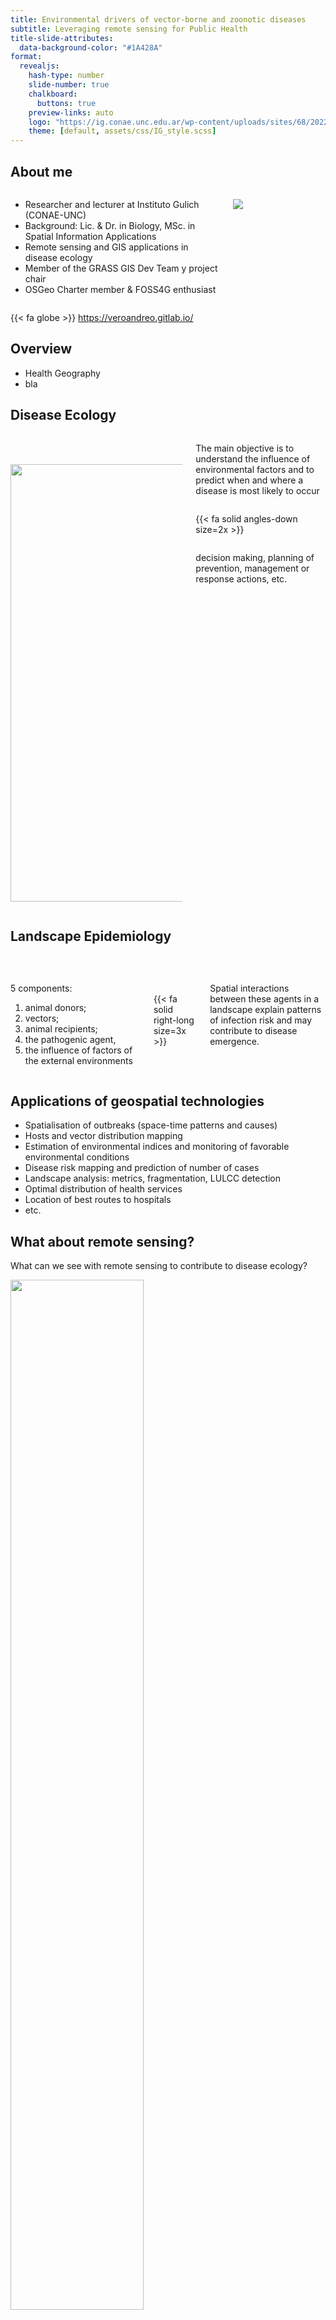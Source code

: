 ```yaml
---
title: Environmental drivers of vector-borne and zoonotic diseases
subtitle: Leveraging remote sensing for Public Health
title-slide-attributes: 
  data-background-color: "#1A428A"
format:
  revealjs: 
    hash-type: number 
    slide-number: true
    chalkboard: 
      buttons: true
    preview-links: auto
    logo: "https://ig.conae.unc.edu.ar/wp-content/uploads/sites/68/2022/04/G-UNC-CONAE-C.png"
    theme: [default, assets/css/IG_style.scss]
---
```


## About me { background-color="#1A428A" }

:::::: columns
::: {.column width="68%"}

- Researcher and lecturer at Instituto Gulich (CONAE-UNC)
- Background: Lic. & Dr. in Biology, MSc. in Spatial Information Applications
- Remote sensing and GIS applications in disease ecology
- Member of the GRASS GIS Dev Team y project chair
- OSGeo Charter member & FOSS4G enthusiast

:::

:::{.column width="30%"}
![](assets/img/profile.png){.bio-img}
:::
:::

::: footer
{{< fa globe >}} <https://veroandreo.gitlab.io/>
:::

## Overview { background-color="#1A428A" }

- Health Geography
- bla

## Disease Ecology

:::::: {.columns}
:::{.column width="57%"}
<br><br>
![](assets/img/lecture/global_view_diseases.png){width="700"}
:::

:::{.column width="43%"}
The main objective is to understand the influence of environmental factors and to predict when and where a disease is most likely to occur

::: {style="display: flex; align-items: center; justify-content: center;"} 
{{< fa solid angles-down size=2x >}}
:::

decision making, planning of prevention, management or response actions, etc.
:::
::::::


## Landscape Epidemiology

<br>

:::::: columns
:::{.column width="45%"}
:::{.color-box-light-blue}
5 components:

1. animal donors; 
2. vectors; 
3. animal recipients; 
4. the pathogenic agent, 
5. the influence of factors of the external environments
:::
:::

:::{.column width="15%"}
<br>
{{< fa solid right-long size=3x >}}
:::

:::{.column width="40%"}
Spatial interactions between these agents in a landscape explain patterns of infection risk and may contribute to disease emergence.
:::
::::::

## Applications of geospatial technologies {.smaller}

::: incremental
- Spatialisation of outbreaks (space-time patterns and causes)
- Hosts and vector distribution mapping
- Estimation of environmental indices and monitoring of favorable environmental conditions
- Disease risk mapping and prediction of number of cases
- Landscape analysis: metrics, fragmentation, LULCC detection
- Optimal distribution of health services 
- Location of best routes to hospitals
- etc.
:::


## What about remote sensing?

What can we see with remote sensing to contribute to disease ecology?

![](assets/img/lecture/lambin_2010.png){width="65%" fig-align="center"}

## Applications { background-color="#1A428A" }

---

### Time series analysis of satellite products

- MODIS LST time series reconstruction
- Detection of spatial and temporal clusters of favorable conditions for the occurrence of West Nile Fever cases in Greece

![](assets/img/lecture/co_cluster_method.png)

::: footer
[Metz et al., 2017](https://https://www.mdpi.com/2072-4292/9/12/1333/htm), [Andreo et al., 2018](https://ieeexplore.ieee.org/document/8519542)
:::

---

### Environmental risk of Dengue

[](https://geoportal.conae.gov.ar/mapstore/#/viewer/openlayers/geoportal)

![](assets/img/lecture/riesgo_dengue_por_localidad.png)

::: footer
[Porcasi et al., 2012](https://geospatialhealth.net/index.php/gh/article/view/120)
:::

## Remote sensing variables as predictors

![](assets/img/lecture/sdm_workflow.png)

## SDM & GIS based approach for HPS risk mapping

![](assets/img/lecture/workflow_sph_andreo_etal_2014.png)
![](assets/img/lecture/riesgo_sph_andreo_etal_2014.png)

::: footer
[Andreo et al., 2011](https://link.springer.com/article/10.1007/s10393-011-0719-5), [2014](https://www.mdpi.com/1999-4915/6/1/201/htm)
:::

## Outbreak of cutaneous leishmaniasis and remotely sensed LULCC

::: {layout-ncol="2"}
![](assets/img/lecture/change_maps.png)
![](assets/img/lecture/fig_avg_pred.png)
:::

::: footer
[Andreo et al., 2022](https://geospatialhealth.net/index.php/gh/article/view/1033)
:::

## Mosquitoes: towards an operational workflow

::: {layout-ncols="2"}
![](assets/img/lecture/workflow_dengue.png)
![](assets/img/lecture/Predictions.png)
:::

::: footer
[Andreo et al., 2021](https://doi.org/10.1016/j.rsase.2021.100554)
:::

## Mosquitoes: temporal patterns and micro-habitat

- Temporal and spatial patterns in Aedes aegypty in Córdoba
- Association with variables derived from S2 imagery analysis to predict temporal patterns over the whole city.

::: footer
[Andreo et al., 2021](https://www.mdpi.com/2075-4450/12/10/919)
:::

## Urban environmental characterisation for the distribution of ovitraps

- Object-based classification of very high spatial resolution (0.5-2 m) imagery.
- Estimation of landscape structure metrics for different polygons
- Clustering analysis to find similar polygons
- Stratified distribution of ovitraps as a function of environmental variability


## Mosquitoes: Predictive system based on population dynamics and weather forecasting models

![](assets/img/lecture/AT_class_diagram.png)
![](assets/img/lecture/Fig _agui.png)

::: footer
[Aguirre et al., 2021](https://doi.org/10.1016/j.ecoinf.2021.101351)
:::


## Algorithm and system for (semi-)automatic counting of mosquito eggs in ovitraps

[https://ovitrap-monitor.netlify.app/](https://ovitrap-monitor.netlify.app/)

## Other projects underway or in the pipeline

Integrated surveillance system for vector-borne diseases based on spatial information (FMS, kan; BID funding).
Incidence of respiratory diseases as a function of remotely sensed air quality and LULCC (citizen science and web-based data mining) (PhD Thesis project Abraham Coiman - CONAE)
Distribution of mother-to-child transmission diseases and access to health in the triple border Argentina-Bolivia-Paraguay (Doctoral thesis project Carla Rodriguez Gonzalez - CONICET)
Comprehensive epidemiological characterisation of intestinal parasite infection in children in the Department of General José de San Martín, Salta (Doctoral thesis project Matias Scavuzzo - CONICET).
Geospatial modelling of malnutrition in children and adolescents in Argentina (Doctoral thesis project Micaela Campero - CONICET)
Environmental variables associated with non-communicable diseases (Postdoctoral fellow Julius Koritschoner)


## Difficulties and challenges I

Compromise between different resolutions 
VHR, LiDAR, UAV, Hyper-spectral (U$S)
Missing data, clouds, shadows (spatial and temporal interpolations)
Need for corrections of various types
Large volumes of data vs. bandwidth, storage and computational capacity (cloud computing, parallelisation, learning time and U$S)

Field data is always needed! :)

## Difficulties and challenges II

Updating and digitisation of disease cases and intervention data
Harmonisation of records at different levels and from different systems
Facilitating data access and public access to aggregated health data 
Training of staff
Development of standardised, reproducible and scalable methods
Commitment and allocation of resources


## Thanks! {background-image="assets/img/lecture/CONAE_aereo.png"}


## Extra slides

```mermaid
%%|fig-height: 100%

flowchart LR
    A[1. animal donors, \n 2. vectors, \n 3. animal recipients,\n  4. the pathogenic agent, \n 5. the influence of factors of \nthe external environments \n] --> B(Spatial interactions between \n these agents in a landscape\n explain patterns of infection \n risk and may contribute \n to disease emergence)
```

## Fragments

:::{.color-box-light-blue}
Incremental text display and animation with fragments:
:::

<br/>

::: {.fragment .fade-in}
Fade in
:::

::: {.fragment .fade-up}
Slide up while fading in
:::

::: {.fragment .fade-left}
Slide left while fading in
:::

::: {.fragment .fade-in-then-semi-out}
Fade in then semi out
:::

. . .

::: {.fragment .strike}
Strike
:::

::: {.fragment .highlight-red}
Highlight red
:::

::: footer
Learn more: [Fragments](https://quarto.org/docs/presentations/revealjs/advanced.html#fragments)
:::

## Absolute Position

Position images or other elements at precise locations

![](assets/img/aedes_albopictus.jpg){.absolute top="170" left="30" width="400" height="400"}

![](assets/img/aedes_albopictus.jpg){.absolute .fragment top="150" right="80" width="450"}

![](assets/img/aedes_albopictus.jpg){.absolute .fragment bottom="110" right="130" width="300"}

::: footer
Learn more: [Absolute Position](https://quarto.org/docs/presentations/revealjs/advanced.html#absolute-position){preview-link="true"}
:::

## Auto-Animate {auto-animate="true" auto-animate-easing="ease-in-out"}

Automatically animate matching elements across slides with Auto-Animate.

::: r-hstack
::: {data-id="box1" auto-animate-delay="0" style="background: #2780e3; width: 200px; height: 150px; margin: 10px;"}
:::

::: {data-id="box2" auto-animate-delay="0.1" style="background: #3fb618; width: 200px; height: 150px; margin: 10px;"}
:::

::: {data-id="box3" auto-animate-delay="0.2" style="background: #e83e8c; width: 200px; height: 150px; margin: 10px;"}
:::
:::

::: footer
Learn more: [Auto-Animate](https://quarto.org/docs/presentations/revealjs/advanced.html#auto-animate)
:::

## Auto-Animate {auto-animate="true" auto-animate-easing="ease-in-out"}

Automatically animate matching elements across slides with Auto-Animate.

::: r-stack
::: {data-id="box1" style="background: #2780e3; width: 350px; height: 350px; border-radius: 200px;"}
:::

::: {data-id="box2" style="background: #3fb618; width: 250px; height: 250px; border-radius: 200px;"}
:::

::: {data-id="box3" style="background: #e83e8c; width: 150px; height: 150px; border-radius: 200px;"}
:::
:::

::: footer
Learn more: [Auto-Animate](https://quarto.org/docs/presentations/revealjs/advanced.html#auto-animate)
:::

## Slide Transitions {.smaller}

The next few slides will transition using the `slide` transition

| Transition | Description                                                            |
|------------|------------------------------------------------------------------------|
| `none`     | No transition (default, switch instantly)                              |
| `fade`     | Cross fade                                                             |
| `slide`    | Slide horizontally                                                     |
| `convex`   | Slide at a convex angle                                                |
| `concave`  | Slide at a concave angle                                               |
| `zoom`     | Scale the incoming slide so it grows in from the center of the screen. |

::: footer
Learn more: [Slide Transitions](https://quarto.org/docs/presentations/revealjs/advanced.html#slide-transitions)
:::

## Tabsets {.smaller .scrollable transition="slide"}

::: panel-tabset
### Plot

```r
library(ggplot2)
ggplot(mtcars, aes(hp, mpg, color = am)) +
  geom_point() +
  geom_smooth(formula = y ~ x, method = "loess")
```

### Data

```r
knitr::kable(mtcars)
```
:::

::: footer
Learn more: [Tabsets](https://quarto.org/docs/presentations/revealjs/#tabsets)
:::

## Interactive Slides {.smaller transition="slide"}

Include Jupyter widgets and htmlwidgets in your presentations

```r
#| echo: false
#| fig-height: 5
library(leaflet)
leaflet() %>%
  addTiles() %>%  # Add default OpenStreetMap map tiles
  addMarkers(lng=174.768, lat=-36.852, popup="The birthplace of R")
```

::: footer
Learn more: [Jupyter widgets](https://quarto.org/docs/interactive/widgets/jupyter.html), [htmlwidgets](https://quarto.org/docs/interactive/widgets/htmlwidgets.html)
:::

## Interactive Slides {.smaller transition="slide"}

Turn presentations into applications with Observable and Shiny. Use component layout to position inputs and outputs.

```r
ojs_define(actors = data.frame(
  x = rnorm(100),
  y = rnorm(100)
))
```

```ojs
//| panel: sidebar
viewof talentWeight = Inputs.range([-2, 2], { value: 0.7, step: 0.01, label: "talent weight" })
viewof looksWeight = Inputs.range([-2, 2], { value: 0.7, step: 0.01, label: "looks weight" })
viewof minimum = Inputs.range([-2, 2], { value: 1, step: 0.01, label: "min fame" })
```

```ojs
//| panel: fill
import { plotActors } from './actors.js';
plotActors(actors, talentWeight, looksWeight, minimum)
```

::: footer
Learn more: [Observable](https://quarto.org/docs/interactive/ojs/), [Shiny](https://quarto.org/docs/interactive/shiny/), [Component Layout](https://quarto.org/docs/interactive/layout.html)
:::

## Preview Links

Navigate to hyperlinks without disrupting the flow of your presentation.

Use the `preview-links` option to open links in an iframe on top of your slides. Try clicking the link below for a demonstration:

::: {style="text-align: center; margin-top: 1em"}
[Matplotlib: Visualization with Python](https://matplotlib.org/){preview-link="true" style="text-align: center"}
:::

::: footer
Learn more: [Preview Links](https://quarto.org/docs/presentations/revealjs/presenting.html#preview-links)
:::

## Themes

10 Built-in Themes (or [create your own](https://quarto.org/docs/presentations/revealjs/themes.html#creating-themes))

::: {layout-ncol="2"}
![](images/moon.png)

![](images/sky.png)
:::

::: footer
Learn more: [Themes](https://quarto.org/docs/presentations/revealjs/themes.html)
:::

## Easy Navigation

::: {style="margin-bottom: 0.9em;"}
Quickly jump to other parts of your presentation
:::

::: {layout="[1, 20]"}
![](images/presentation-menu.png){width="41"}

Toggle the slide menu with the menu button (bottom left of slide) to go to other slides and access presentation tools.
:::

You can also press `m` to toggle the menu open and closed.

::: footer
Learn more: [Navigation](https://quarto.org/docs/presentations/revealjs/presenting.html#navigation-menu)
:::

## Chalkboard {chalkboard-buttons="true"}

::: {style="margin-bottom: 0.9em;"}
Free form drawing and slide annotations
:::

::: {layout="[1, 20]"}
![](images/presentation-chalkboard.png){width="41"}

Use the chalkboard button at the bottom left of the slide to toggle the chalkboard.
:::

::: {layout="[1, 20]"}
![](images/presentation-notes-canvas.png){width="41"}

Use the notes canvas button at the bottom left of the slide to toggle drawing on top of the current slide.
:::

You can also press `b` to toggle the chalkboard or `c` to toggle the notes canvas.

::: footer
Learn more: [Chalkboard](https://quarto.org/docs/presentations/revealjs/presenting.html#chalkboard)
:::

## Point of View

Press `o` to toggle overview mode:

![](images/overview-mode.png){.border}

Hold down the `Alt` key (or `Ctrl` in Linux) and click on any element to zoom towards it---try it now on this slide.

::: footer
Learn more: [Overview Mode](https://quarto.org/docs/presentations/revealjs/presenting.html#overview-mode), [Slide Zoom](https://quarto.org/docs/presentations/revealjs/presenting.html#slide-zoom)
:::

## Speaker View

Press `s` (or use the presentation menu) to open speaker view

![](images/speaker-view.png){fig-align="center" style="border: 3px solid #dee2e6;" width="780"}

::: footer
Learn more: [Speaker View](https://quarto.org/docs/presentations/revealjs/presenting.html#speaker-view)
:::

## Authoring Tools {.smaller}

Live side-by-side preview for any notebook or text editor including Jupyter and VS Code

::: columns
::: {.column width="50%"}
![](images/jupyter-edit.png){.border .border-thick}
:::

::: {.column width="50%"}
![](images/jupyter-preview.png){.border .border-thick}
:::
:::

::: footer
Learn more: [Jupyter](https://quarto.org/docs/tools/jupyter-lab.html), [VS Code](https://quarto.org/docs/tools/vscode.html), [Text Editors](https://quarto.org/docs/tools/text-editors.html)
:::

## Authoring Tools {.smaller}

RStudio includes an integrated presentation preview pane

![](images/rstudio.png){.border width="900"}

::: footer
Learn more: [RStudio](https://quarto.org/docs/tools/rstudio.html)
:::

## And More...

-   [Touch](https://quarto.org/docs/presentations/revealjs/advanced.html#touch-navigation) optimized (presentations look great on mobile, swipe to navigate slides)
-   [Footer & Logo](https://quarto.org/docs/presentations/revealjs/#footer-logo) (optionally specify custom footer per-slide)
-   [Auto-Slide](https://quarto.org/docs/presentations/revealjs/presenting.html#auto-slide) (step through slides automatically, without any user input)
-   [Multiplex](https://quarto.org/docs/presentations/revealjs/presenting.html#multiplex) (allows your audience to follow the slides of the presentation you are controlling on their own phone, tablet or laptop).

::: footer
Learn more: [Quarto Presentations](https://quarto.org/docs/presentations/revealjs/)
:::

